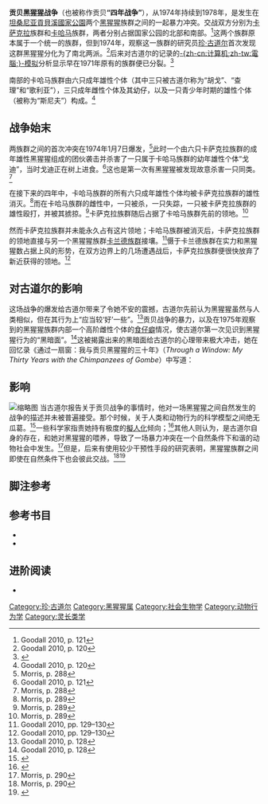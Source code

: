 {{TA
|1=zh-cn:古道尔; zh-tw:古德;
}}
{{Infobox military conflict
|conflict= '''贡贝黑猩猩战争'''
|date= 1974年1月22日-1978年6月5日
|place= 坦桑尼亚贡贝
|coordinates={{coord|4|40|S|29|38|E|region:TZ_type:landmark_source:dewiki|display=inline,title}}
|map_type=Africa
|latitude=-4.666667
|longitude=29.633333
|map_size=220
|result= 卡萨克拉族群取得决定性胜利，卡哈马族群不复存在。
|combatant1=卡哈马族群黑猩猩
|combatant2=卡萨克拉族群黑猩猩
|strength1=7只雄性，3只雌性
|strength2=8只雄性，12只雌性
|casualties1=10只黑猩猩
|casualties2=1只黑猩猩
}}

'''贡贝黑猩猩战争'''（也被称作贡贝'''“四年战争”'''），从1974年持续到1978年，是发生在[[坦桑尼亚|坦桑尼亚]][[貢貝溪國家公園|貢貝溪國家公園]]两个[[黑猩猩屬|黑猩猩]]族群之间的一起暴力冲突。交战双方分别为[[卡萨克拉黑猩猩族群|卡萨克拉]]族群和[[卡哈马黑猩猩族群|卡哈马]]族群，两者分别占据国家公园的北部和南部。<ref name="goodall121">Goodall 2010, p. 121</ref>这两个族群原本属于一个统一的族群，但到1974年，观察这一族群的研究员[[珍·古道尔|珍·古道尔]]首次发现这群黑猩猩分化为了南北两派。<ref name="goodall120">Goodall 2010, p. 120</ref>后来对古道尔的记录的[[计算机模拟|-{zh-cn:计算机;zh-tw:電腦;}-模拟]]分析显示早在1971年原有的族群便已分裂。<ref name="scientist">{{Cite news|url=http://www.newscientist.com/article/mg22229682.600-only-known-chimp-war-reveals-how-societies-splinter.html|title=Only known chimp war reveals how societies splinter|last=Barras, Colin|date=7 May 2014|work=New Scientist|accessdate=11 June 2014|archive-date=2015-07-05|archive-url=https://web.archive.org/web/20150705035132/http://www.newscientist.com/article/mg22229682.600-only-known-chimp-war-reveals-how-societies-splinter.html|dead-url=no}}</ref>

南部的卡哈马族群由六只成年雄性个体（其中三只被古道尔称为“胡戈”、“查理”和“歌利亚”），三只成年雌性个体及其幼仔，以及一只青少年时期的雄性个体（被称为“斯尼夫”）构成。<ref name="goodall120">Goodall 2010, p. 120</ref>

== 战争始末 ==
两族群之间的首次冲突在1974年1月7日爆发，<ref name="morris288">Morris, p. 288</ref>此时一个由六只卡萨克拉族群的成年雄性黑猩猩组成的团伙袭击并杀害了一只属于卡哈马族群的幼年雄性个体“戈迪”，当时戈迪正在树上进食。<ref name="goodall121">Goodall 2010, p. 121</ref>这也是第一次有黑猩猩被发现故意杀害一只同类。<ref name="morris288">Morris, p. 288</ref>

在接下来的四年中，卡哈马族群的所有六只成年雄性个体均被卡萨克拉族群的雄性消灭。<ref name="morris289">Morris, p. 289</ref>而在卡哈马族群的雌性中，一只被杀，一只失踪，一只被卡萨克拉族群的雄性殴打，并被其掳掠。<ref name="morris289">Morris, p. 289</ref>卡萨克拉族群随后占据了卡哈马族群先前的领地。<ref name="morris289">Morris, p. 289</ref>

然而卡萨克拉族群并未能永久占有这片领地；卡哈马族群被消灭后，卡萨克拉族群的领地直接与另一个黑猩猩族群[[卡兰德黑猩猩族群|卡兰德族群]]接壤。<ref name="goodall129-130">Goodall 2010, pp. 129–130</ref>慑于卡兰德族群在实力和黑猩猩数占据上风的形势，在双方边界上的几场遭遇战后，卡萨克拉族群便很快放弃了新近获得的领地。<ref name="goodall129-130">Goodall 2010, pp. 129–130</ref>

== 对古道尔的影响 ==
这场战争的爆发给古道尔带来了令她不安的震撼，古道尔先前认为黑猩猩虽然与人类相似，但在其行为上“应当较‘好’一些”。<ref name="goodall128">Goodall 2010, p. 128</ref>贡贝战争的暴力，以及在1975年观察到的黑猩猩族群内部一个高阶雌性个体的[[同类相食|食仔癖]]情况，使古道尔第一次见识到黑猩猩行为的“黑暗面”。<ref name="goodall128">Goodall 2010, p. 128</ref>这被揭露出来的黑暗面给古道尔的心理带来极大冲击，她在回忆录《通过一扇窗：我与贡贝黑猩猩的三十年》（''Through a Window: My Thirty Years with the Chimpanzees of Gombe''）中写道：
{{quote|多年来我一直在挣扎着接受这个新知识。当我在夜里醒来时，恐怖的画面时常在我脑海中突然浮现——撒旦（一只黑猩猩）将他的手窝成杯状置于斯尼夫的下巴下面，以承接从斯尼夫的伤口中涌出的鲜血来饮用；平日颇为和善的老鲁道夫起身将一块四磅重的巨石砸向戈迪正在俯卧的身躯；约米奥从戴的大腿处撕下一条皮肤；费甘，一遍又一遍地追逐并击打着歌利亚孱弱而不断颤抖的身体，而后者正是前者的童年英雄之一……<ref name=goodall128-129>Goodall 2010, pp. 128–129</ref>}}

== 影响 ==
[[File:Gombe_Stream_NP_Fuetterungsstation.jpg|缩略图]]
当古道尔报告关于贡贝战争的事情时，他对一场黑猩猩之间自然发生的战争的描述并未被普遍接受。那个时候，关于人类和动物行为的科学模型之间绝无瓜葛。<ref name="elephants">{{Cite book|title=Elephants on the Edge: What Animals Teach Us about Humanity|last=Bradshaw, G. A.|publisher=Yale University Press|year=2009|isbn=9780300154917|pages=40}}</ref>一些科学家指责她持有极度的[[擬人論|擬人化]]倾向；<ref name="elephants">{{Cite book|title=Elephants on the Edge: What Animals Teach Us about Humanity|last=Bradshaw, G. A.|publisher=Yale University Press|year=2009|isbn=9780300154917|pages=40}}</ref>其他人则认为，是古道尔自身的存在，和她对黑猩猩的喂养，导致了一场暴力冲突在一个自然条件下和谐的动物社会中发生。<ref name="morris290">Morris, p. 290</ref>但是，后来有使用较少干预性手段的研究表明，黑猩猩族群之间即使在自然条件下也会彼此交战。<ref name="morris290">Morris, p. 290</ref><ref>{{Cite web |url=http://www.sciencedaily.com/releases/2014/09/140917131816.htm |title=存档副本 |access-date=2016-09-02 |archive-date=2021-05-13 |archive-url=https://web.archive.org/web/20210513230215/https://www.sciencedaily.com/releases/2014/09/140917131816.htm |dead-url=no }}</ref>

== 脚注参考 ==
{{Reflist}}

== 参考书目 ==
* {{Cite book|url=http://books.google.com/books?id=qfNfMGW7eGEC|title=Through a Window: My Thirty Years with the Chimpanzees of Gombe|last=Goodall|first=Jane|authorlink=珍·古道尔|publisher=Houghton Mifflin Harcourt|year=2010|isbn=9780547488387|access-date=2016-09-02|archive-date=2021-05-13|archive-url=https://web.archive.org/web/20210513005045/https://books.google.com/books?id=qfNfMGW7eGEC|dead-url=no}}
* {{Cite book|url=http://books.google.com/books?id=5BglAwAAQBAJ|title=War! What Is It Good For?: The Role of Conflict and the Progress of Civilisation from Primates to Robots|last=Morris|first=Ian|authorlink=伊安·莫里斯 (historian)|publisher=MacMillan|year=2014|isbn=9781847654540|access-date=2016-09-02|archive-date=2021-05-13|archive-url=https://web.archive.org/web/20210513005045/https://books.google.com/books?id=5BglAwAAQBAJ|dead-url=no}}

== 进阶阅读 ==
* {{Cite book|title=The chimpanzees of Gombe: patterns of behavior|last=Goodall, Jane|publisher=Belknap Press of Harvard University Press|year=1986|isbn=9780674116498}}

[[Category:珍·古道尔|Category:珍·古道尔]]
[[Category:黑猩猩属|Category:黑猩猩属]]
[[Category:社会生物学|Category:社会生物学]]
[[Category:动物行为学|Category:动物行为学]]
[[Category:灵长类学|Category:灵长类学]]